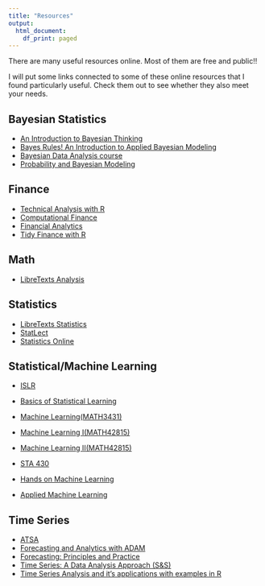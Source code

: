 ```yaml
---
title: "Resources"
output: 
  html_document:
    df_print: paged
---
```


There are many useful resources online. Most of them are free and public!!

I will put some links connected to some of these online resources that I found particularly useful. Check them out to see whether they also meet your needs.


## Bayesian Statistics

* [An Introduction to Bayesian Thinking](https://statswithr.github.io/book/)
* [Bayes Rules! An Introduction to Applied Bayesian Modeling](https://www.bayesrulesbook.com)
* [Bayesian Data Analysis course](https://avehtari.github.io/BDA_course_Aalto/gsu2023.html)
* [Probability and Bayesian Modeling](https://monika76five.github.io/ProbBayes/)


## Finance

* [Technical Analysis with R](https://bookdown.org/kochiuyu/technical-analysis-with-r-second-edition2/)
* [Computational Finance](https://bookdown.org/compfinezbook/introcompfinr/)
* [Financial Analytics](https://bookdown.org/wfoote01/faur/)
* [Tidy Finance with R](https://www.tidy-finance.org)

## Math 

* [LibreTexts Analysis](https://math.libretexts.org/Bookshelves/Analysis)

## Statistics 

* [LibreTexts Statistics](https://stats.libretexts.org)
* [StatLect](https://www.statlect.com/glossary/)
* [Statistics Online](https://online.stat.psu.edu/statprogram/)

## Statistical/Machine Learning

* [ISLR](https://www.statlearning.com)
* [Basics of Statistical Learning](https://statisticallearning.org)

* [Machine Learning(MATH3431)](https://bookdown.org/hailiangdu80/Machine_Learning_and_Neural_Networks/)
* [Machine Learning I(MATH42815)](https://bookdown.org/ssjackson300/Machine-Learning-Lecture-Notes/)
* [Machine Learning II(MATH42815)](https://bookdown.org/hailiangdu/Lecture_notes/)
* [STA 430](http://campus.murraystate.edu/academic/faculty/cmecklin/STA430/_book/)
* [Hands on Machine Learning](https://bradleyboehmke.github.io/HOML/)
* [Applied Machine Learning](https://dionysus.psych.wisc.edu/iaml/)

## Time Series 

* [ATSA](https://atsa-es.github.io/atsa/index.html)
* [Forecasting and Analytics with ADAM](https://openforecast.org/adam/)
* [Forecasting: Principles and Practice](https://otexts.com/fpp3/)
* [Time Series: A Data Analysis Approach (S&S)](https://www.stat.pitt.edu/stoffer/tsda/)
* [Time Series Analysis and it's applications with examples in R](https://www.stat.pitt.edu/stoffer/tsa4/)







